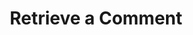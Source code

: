 ---
title: 'Retrieve a Comment'
description: 'Retrieve a comment in any Ticketing Platform using this endpoint'
openapi: "GET /ticketing/comment/{id}"
---